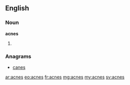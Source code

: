 ==English==

===Noun===
'''acnes'''
# {{plural of|acne}}

===Anagrams===
* [[canes#English|canes]]

[[ar:acnes]]
[[eo:acnes]]
[[fr:acnes]]
[[mg:acnes]]
[[my:acnes]]
[[sv:acnes]]